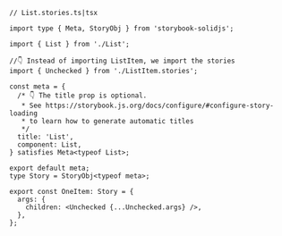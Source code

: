 ```tsx
// List.stories.ts|tsx

import type { Meta, StoryObj } from 'storybook-solidjs';

import { List } from './List';

//👇 Instead of importing ListItem, we import the stories
import { Unchecked } from './ListItem.stories';

const meta = {
  /* 👇 The title prop is optional.
   * See https://storybook.js.org/docs/configure/#configure-story-loading
   * to learn how to generate automatic titles
   */
  title: 'List',
  component: List,
} satisfies Meta<typeof List>;

export default meta;
type Story = StoryObj<typeof meta>;

export const OneItem: Story = {
  args: {
    children: <Unchecked {...Unchecked.args} />,
  },
};
```
